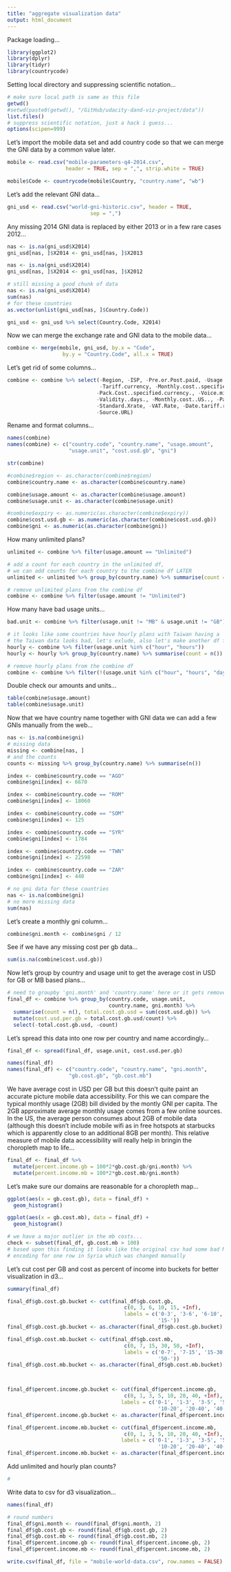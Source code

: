 ```yaml
---
title: "aggregate visualization data"
output: html_document
---
```




Package loading...
```r
library(ggplot2)
library(dplyr)
library(tidyr)
library(countrycode)
```


Setting local directory and suppressing scientific notation...
```r
# make sure local path is same as this file
getwd()
#setwd(paste0(getwd(), "/GitHub/udacity-dand-viz-project/data"))
list.files()
# suppress scientific notation, just a hack i guess...
options(scipen=999)
```


Let's import the mobile data set and add country code so that we can merge the GNI data by a common value later.
```r
mobile <- read.csv("mobile-parameters-q4-2014.csv",
                   header = TRUE, sep = ",", strip.white = TRUE)

mobile$Code <- countrycode(mobile$Country, "country.name", "wb")
```


Let's add the relevant GNI data...
```r
gni_usd <- read.csv("world-gni-historic.csv", header = TRUE,
                           sep = ",")
```


Any missing 2014 GNI data is replaced by either 2013 or in a few rare cases 2012...
```r
nas <- is.na(gni_usd$X2014)
gni_usd[nas, ]$X2014 <- gni_usd[nas, ]$X2013

nas <- is.na(gni_usd$X2014)
gni_usd[nas, ]$X2014 <- gni_usd[nas, ]$X2012

# still missing a good chunk of data
nas <- is.na(gni_usd$X2014)
sum(nas)
# for these countries
as.vector(unlist(gni_usd[nas, ]$Country.Code))

gni_usd <- gni_usd %>% select(Country.Code, X2014)
```


Now we can merge the exchange rate and GNI data to the mobile data...
```r
combine <- merge(mobile, gni_usd, by.x = "Code",
                  by.y = "Country.Code", all.x = TRUE)
```


Let's get rid of some columns...
```r
combine <- combine %>% select(-Region, -ISP, -Pre.or.Post.paid, -Usage.Allowance..MB.,
                              -Tariff.currency, -Monthly.cost..specified.currency.,
                             -Pack.Cost..specified.currency., -Voice.mins.included.,
                             -Validity..days., -Monthly.cost..US.., -Pack.Cost..US..,
                             -Standard.Xrate, -VAT.Rate, -Date.tariff.recorded,
                             -Source.URL)
```


Rename and format columns...
```r
names(combine)
names(combine) <- c("country.code", "country.name", "usage.amount",
                    "usage.unit", "cost.usd.gb", "gni")

str(combine)

#combine$region <- as.character(combine$region)
combine$country.name <- as.character(combine$country.name)

combine$usage.amount <- as.character(combine$usage.amount)
combine$usage.unit <- as.character(combine$usage.unit)

#combine$expiry <- as.numeric(as.character(combine$expiry))
combine$cost.usd.gb <- as.numeric(as.character(combine$cost.usd.gb))
combine$gni <- as.numeric(as.character(combine$gni))
```


How many unlimited plans?
```r
unlimited <- combine %>% filter(usage.amount == "Unlimited")

# add a count for each country in the unlimited df,
# we can add counts for each country to the combine df LATER
unlimited <- unlimited %>% group_by(country.name) %>% summarise(count = n())

# remove unlimited plans from the combine df
combine <- combine %>% filter(usage.amount != "Unlimited")
```


How many have bad usage units...
```r
bad.unit <- combine %>% filter(usage.unit != "MB" & usage.unit != "GB")

# it looks like some countries have hourly plans with Taiwan having a 'days' plan
# the Taiwan data looks bad, let's exlude, also let's make another df for hourly plans
hourly <- combine %>% filter(usage.unit %in% c("hour", "hours"))
hourly <- hourly %>% group_by(country.name) %>% summarise(count = n())

# remove hourly plans from the combine df
combine <- combine %>% filter(!(usage.unit %in% c("hour", "hours", "days")))
```


Double check our amounts and units...
```r
table(combine$usage.amount)
table(combine$usage.unit)
```


Now that we have country name together with GNI data we can add a few GNIs manually from the web...
```r
nas <- is.na(combine$gni)
# missing data
missing <- combine[nas, ]
# and the counts
counts <- missing %>% group_by(country.name) %>% summarise(n())

index <- combine$country.code == "AGO"
combine$gni[index] <- 6670

index <- combine$country.code == "ROM"
combine$gni[index] <- 18060

index <- combine$country.code == "SOM"
combine$gni[index] <- 125

index <- combine$country.code == "SYR"
combine$gni[index] <- 1784

index <- combine$country.code == "TWN"
combine$gni[index] <- 22598

index <- combine$country.code == "ZAR"
combine$gni[index] <- 440

# no gni data for these countries
nas <- is.na(combine$gni)
# no more missing data
sum(nas)
```


Let's create a monthly gni column...
```r
combine$gni.month <- combine$gni / 12
```


See if we have any missing cost per gb data...
```r
sum(is.na(combine$cost.usd.gb))
```


Now let's group by country and usage unit to get the average cost in USD for GB or MB based plans...
```r
# need to groupby 'gni.month' and 'country.name' here or it gets removed in the chain
final_df <- combine %>% group_by(country.code, usage.unit,
                                 country.name, gni.month) %>%
  summarise(count = n(), total.cost.gb.usd = sum(cost.usd.gb)) %>%
  mutate(cost.usd.per.gb = total.cost.gb.usd/count) %>%
  select(-total.cost.gb.usd, -count)
```


Let's spread this data into one row per country and name accordingly...
```r
final_df <- spread(final_df, usage.unit, cost.usd.per.gb)

names(final_df)
names(final_df) <- c("country.code", "country.name", "gni.month",
                    "gb.cost.gb", "gb.cost.mb")
```


We have average cost in USD per GB but this doesn't quite paint an accurate picture mobile data accessibility.  For this we can compare the typical monthly usage (2GB) bill divided by the montly GNI per capita.  The 2GB approximate average monthly usage comes from a few online sources.  In the US, the average person consumes about 2GB of mobile data (although this doesn't include mobile wifi as in free hotspots at starbucks which is apparently close to an additional 8GB per month). This relative measure of mobile data accessibility will really help in bringin the choropleth map to life...
```r
final_df <- final_df %>%
  mutate(percent.income.gb = 100*2*gb.cost.gb/gni.month) %>%
  mutate(percent.income.mb = 100*2*gb.cost.mb/gni.month)
```


Let's make sure our domains are reasonable for a choropleth map...
```r
ggplot(aes(x = gb.cost.gb), data = final_df) +
  geom_histogram()

ggplot(aes(x = gb.cost.mb), data = final_df) +
  geom_histogram()

# we have a major outlier in the mb costs...
check <- subset(final_df, gb.cost.mb > 100)
# based upon this finding it looks like the original csv had some bad MB to GB
# encoding for one row in Syria which was changed manually
```


Let's cut cost per GB and cost as percent of income into buckets for better visualization in d3...
```r
summary(final_df)

final_df$gb.cost.gb.bucket <- cut(final_df$gb.cost.gb,
                                      c(0, 3, 6, 10, 15, +Inf),
                                      labels = c('0-3', '3-6', '6-10', '10-15',
                                                 '15-'))
final_df$gb.cost.gb.bucket <- as.character(final_df$gb.cost.gb.bucket)

final_df$gb.cost.mb.bucket <- cut(final_df$gb.cost.mb,
                                      c(0, 7, 15, 30, 50, +Inf),
                                      labels = c('0-7', '7-15', '15-30', '30-50',
                                                 '50-'))
final_df$gb.cost.mb.bucket <- as.character(final_df$gb.cost.mb.bucket)



final_df$percent.income.gb.bucket <- cut(final_df$percent.income.gb,
                                      c(0, 1, 3, 5, 10, 20, 40, +Inf),
                                     labels = c('0-1', '1-3', '3-5', '5-10',
                                                 '10-20', '20-40', '40-'))
final_df$percent.income.gb.bucket <- as.character(final_df$percent.income.gb.bucket)

final_df$percent.income.mb.bucket <- cut(final_df$percent.income.mb,
                                      c(0, 1, 3, 5, 10, 20, 40, +Inf),
                                     labels = c('0-1', '1-3', '3-5', '5-10',
                                                 '10-20', '20-40', '40-'))
final_df$percent.income.mb.bucket <- as.character(final_df$percent.income.mb.bucket)
```


Add unlimited and hourly plan counts?
```r
#
```


Write data to csv for d3 visualization...
```r
names(final_df)

# round numbers
final_df$gni.month <- round(final_df$gni.month, 2)
final_df$gb.cost.gb <- round(final_df$gb.cost.gb, 2)
final_df$gb.cost.mb <- round(final_df$gb.cost.mb, 2)
final_df$percent.income.gb <- round(final_df$percent.income.gb, 2)
final_df$percent.income.mb <- round(final_df$percent.income.mb, 2)

write.csv(final_df, file = "mobile-world-data.csv", row.names = FALSE)
```
